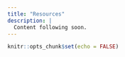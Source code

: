 ---
title: "Resources"
description: |
  Content following soon.
---

```{r setup, include=FALSE}
knitr::opts_chunk$set(echo = FALSE)
```
